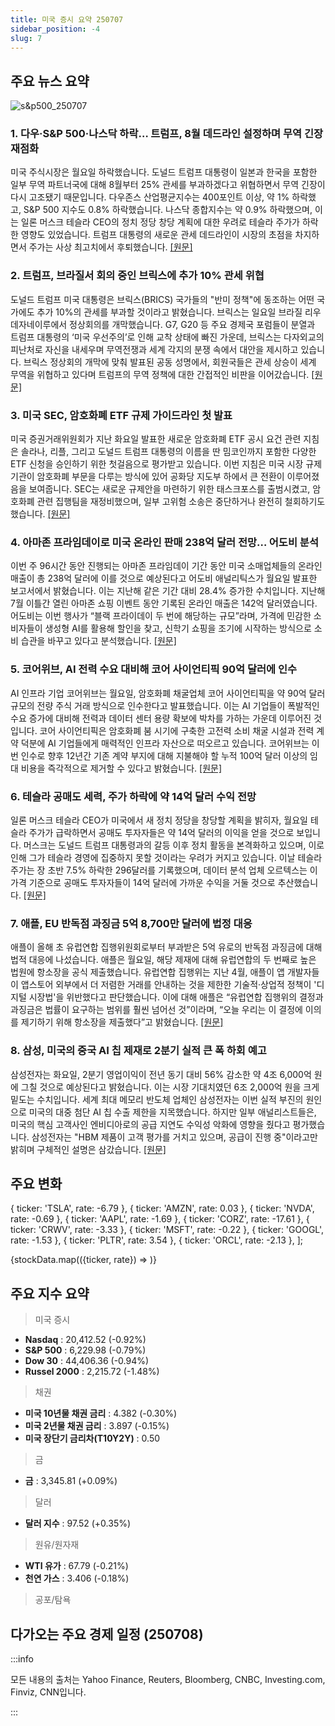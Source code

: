 ```yaml
---
title: 미국 증시 요약 250707
sidebar_position: -4
slug: 7
---
```


## 주요 뉴스 요약

![s&p500_250707](/map/250707.png)

### 1. **다우·S&P 500·나스닥 하락… 트럼프, 8월 데드라인 설정하며 무역 긴장 재점화**

미국 주식시장은 월요일 하락했습니다. 도널드 트럼프 대통령이 일본과 한국을 포함한 일부 무역 파트너국에 대해 8월부터 25% 관세를 부과하겠다고 위협하면서 무역 긴장이 다시 고조됐기 때문입니다. 다우존스 산업평균지수는 400포인트 이상, 약 1% 하락했고, S&P 500 지수도 0.8% 하락했습니다. 나스닥 종합지수는 약 0.9% 하락했으며, 이는 일론 머스크 테슬라 CEO의 정치 정당 창당 계획에 대한 우려로 테슬라 주가가 하락한 영향도 있었습니다. 트럼프 대통령의 새로운 관세 데드라인이 시장의 초점을 차지하면서 주가는 사상 최고치에서 후퇴했습니다. [[원문]](https://finance.yahoo.com/news/live/dow-sp-500-nasdaq-retreat-as-trump-reignites-trade-tensions-with-flurry-of-letters-august-deadline-200015302.html)

### 2. **트럼프, 브라질서 회의 중인 브릭스에 추가 10% 관세 위협**

도널드 트럼프 미국 대통령은 브릭스(BRICS) 국가들의 "반미 정책"에 동조하는 어떤 국가에도 추가 10%의 관세를 부과할 것이라고 밝혔습니다. 브릭스는 일요일 브라질 리우데자네이루에서 정상회의를 개막했습니다. G7, G20 등 주요 경제국 포럼들이 분열과 트럼프 대통령의 ‘미국 우선주의’로 인해 교착 상태에 빠진 가운데, 브릭스는 다자외교의 피난처로 자신을 내세우며 무역전쟁과 세계 각지의 분쟁 속에서 대안을 제시하고 있습니다. 브릭스 정상회의 개막에 맞춰 발표된 공동 성명에서, 회원국들은 관세 상승이 세계 무역을 위협하고 있다며 트럼프의 무역 정책에 대한 간접적인 비판을 이어갔습니다. [[원문]](https://www.reuters.com/world/china/leaders-growing-brics-group-gather-rio-summit-2025-07-06/)

### 3. **미국 SEC, 암호화폐 ETF 규제 가이드라인 첫 발표**

미국 증권거래위원회가 지난 화요일 발표한 새로운 암호화폐 ETF 공시 요건 관련 지침은 솔라나, 리플, 그리고 도널드 트럼프 대통령의 이름을 딴 밈코인까지 포함한 다양한 ETF 신청을 승인하기 위한 첫걸음으로 평가받고 있습니다. 이번 지침은 미국 시장 규제기관이 암호화폐 부문을 다루는 방식에 있어 공화당 지도부 하에서 큰 전환이 이루어졌음을 보여줍니다. SEC는 새로운 규제안을 마련하기 위한 태스크포스를 출범시켰고, 암호화폐 관련 집행팀을 재정비했으며, 일부 고위험 소송은 중단하거나 완전히 철회하기도 했습니다. [[원문]](https://www.reuters.com/legal/government/us-secs-guidance-is-first-step-toward-rules-governing-crypto-etfs-2025-07-07/)

### 4. **아마존 프라임데이로 미국 온라인 판매 238억 달러 전망… 어도비 분석**

이번 주 96시간 동안 진행되는 아마존 프라임데이 기간 동안 미국 소매업체들의 온라인 매출이 총 238억 달러에 이를 것으로 예상된다고 어도비 애널리틱스가 월요일 발표한 보고서에서 밝혔습니다. 이는 지난해 같은 기간 대비 28.4% 증가한 수치입니다. 지난해 7월 이틀간 열린 아마존 쇼핑 이벤트 동안 기록된 온라인 매출은 142억 달러였습니다. 어도비는 이번 행사가 “블랙 프라이데이 두 번에 해당하는 규모”라며, 가격에 민감한 소비자들이 생성형 AI를 활용해 할인을 찾고, 신학기 쇼핑을 조기에 시작하는 방식으로 소비 습관을 바꾸고 있다고 분석했습니다. [[원문]](https://www.reuters.com/business/retail-consumer/amazon-prime-day-set-lift-us-online-sales-238-billion-adobe-estimates-2025-07-07/)

### 5. **코어위브, AI 전력 수요 대비해 코어 사이언티픽 90억 달러에 인수**

AI 인프라 기업 코어위브는 월요일, 암호화폐 채굴업체 코어 사이언티픽을 약 90억 달러 규모의 전량 주식 거래 방식으로 인수한다고 발표했습니다. 이는 AI 기업들이 폭발적인 수요 증가에 대비해 전력과 데이터 센터 용량 확보에 박차를 가하는 가운데 이루어진 것입니다. 코어 사이언티픽은 암호화폐 붐 시기에 구축한 고전력 소비 채굴 시설과 전력 계약 덕분에 AI 기업들에게 매력적인 인프라 자산으로 떠오르고 있습니다. 코어위브는 이번 인수로 향후 12년간 기존 계약 부지에 대해 지불해야 할 누적 100억 달러 이상의 임대 비용을 즉각적으로 제거할 수 있다고 밝혔습니다. [[원문]](https://www.reuters.com/legal/transactional/coreweave-acquire-crypto-miner-core-scientific-2025-07-07/)

### 6. **테슬라 공매도 세력, 주가 하락에 약 14억 달러 수익 전망**

일론 머스크 테슬라 CEO가 미국에서 새 정치 정당을 창당할 계획을 밝히자, 월요일 테슬라 주가가 급락하면서 공매도 투자자들은 약 14억 달러의 이익을 얻을 것으로 보입니다. 머스크는 도널드 트럼프 대통령과의 갈등 이후 정치 활동을 본격화하고 있으며, 이로 인해 그가 테슬라 경영에 집중하지 못할 것이라는 우려가 커지고 있습니다. 이날 테슬라 주가는 장 초반 7.5% 하락한 296달러를 기록했으며, 데이터 분석 업체 오르텍스는 이 가격 기준으로 공매도 투자자들이 14억 달러에 가까운 수익을 거둘 것으로 추산했습니다. [[원문]](https://www.reuters.com/business/autos-transportation/tesla-short-sellers-set-pocket-about-14-billion-profits-after-stock-slump-2025-07-07/)

### 7. **애플, EU 반독점 과징금 5억 8,700만 달러에 법정 대응**

애플이 올해 초 유럽연합 집행위원회로부터 부과받은 5억 유로의 반독점 과징금에 대해 법적 대응에 나섰습니다. 애플은 월요일, 해당 제재에 대해 유럽연합의 두 번째로 높은 법원에 항소장을 공식 제출했습니다. 유럽연합 집행위는 지난 4월, 애플이 앱 개발자들이 앱스토어 외부에서 더 저렴한 거래를 안내하는 것을 제한한 기술적·상업적 정책이 '디지털 시장법'을 위반했다고 판단했습니다. 이에 대해 애플은 “유럽연합 집행위의 결정과 과징금은 법률이 요구하는 범위를 훨씬 넘어선 것”이라며, “오늘 우리는 이 결정에 이의를 제기하기 위해 항소장을 제출했다”고 밝혔습니다. [[원문]](https://www.reuters.com/sustainability/boards-policy-regulation/apple-takes-fight-against-587-million-eu-antitrust-fine-court-2025-07-07/)

### 8. **삼성, 미국의 중국 AI 칩 제재로 2분기 실적 큰 폭 하회 예고**

삼성전자는 화요일, 2분기 영업이익이 전년 동기 대비 56% 감소한 약 4조 6,000억 원에 그칠 것으로 예상된다고 밝혔습니다. 이는 시장 기대치였던 6조 2,000억 원을 크게 밑도는 수치입니다. 세계 최대 메모리 반도체 업체인 삼성전자는 이번 실적 부진의 원인으로 미국의 대중 첨단 AI 칩 수출 제한을 지목했습니다. 하지만 일부 애널리스트들은, 미국의 핵심 고객사인 엔비디아로의 공급 지연도 수익성 악화에 영향을 줬다고 평가했습니다. 삼성전자는 "HBM 제품이 고객 평가를 거치고 있으며, 공급이 진행 중"이라고만 밝히며 구체적인 설명은 삼갔습니다. [[원문]](https://www.reuters.com/business/samsung-elec-estimates-56-drop-q2-operating-profit-missing-expectations-2025-07-07/)

## 주요 변화

  { ticker: 'TSLA', rate: -6.79 },
  { ticker: 'AMZN', rate: 0.03 },
  { ticker: 'NVDA', rate: -0.69 },
  { ticker: 'AAPL', rate: -1.69 },
  { ticker: 'CORZ', rate: -17.61 },
  { ticker: 'CRWV', rate: -3.33 },
  { ticker: 'MSFT', rate: -0.22 },
  { ticker: 'GOOGL', rate: -1.53 },
  { ticker: 'PLTR', rate: 3.54 },
  { ticker: 'ORCL', rate: -2.13 },
];

{stockData.map(({ticker, rate}) => <StockCardMini key={ticker} ticker={ticker} rate={rate}></StockCardMini>)}

## 주요 지수 요약

> 미국 증시

- **Nasdaq** : 20,412.52 (-0.92%)
- **S&P 500** : 6,229.98 (-0.79%)
- **Dow 30** : 44,406.36 (-0.94%)
- **Russel 2000** : 2,215.72 (-1.48%)

> 채권

- **미국 10년물 채권 금리** : 4.382 (-0.30%)
- **미국 2년물 채권 금리** : 3.897 (-0.15%)
- **미국 장단기 금리차(T10Y2Y)** : 0.50

> 금

- **금** : 3,345.81 (+0.09%)

> 달러

- **달러 지수** : 97.52 (+0.35%)

> 원유/원자재

- **WTI 유가** : 67.79 (-0.21%)
- **천연 가스** : 3.406 (-0.18%)

> 공포/탐욕

<FearAndGreed fearAndGreedIndex={75} vix={17.79} vixRate={1.77} />

## 다가오는 주요 경제 일정 (250708)


<EconomicCalendar data={nextEventsData} />

:::info

모든 내용의 출처는 Yahoo Finance, Reuters, Bloomberg, CNBC, Investing.com, Finviz, CNN입니다.

:::
